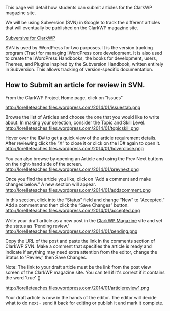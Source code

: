 This page will detail how students can submit articles for the ClarkWP magazine site.

We will be using Subversion (SVN) in Google to track the different articles that will eventually be published on the ClarkWP magazine site.

<a href="http://code.google.com/p/clarkwp/">Subversive for ClarkWP</a>

SVN is used by !WordPress for two purposes. It is the version tracking program (Trac) for managing !WordPress core development. It is also used to create the !WordPress Handbooks, the books for development, users, Themes, and Plugins inspired by the Subversion Handbook, written entirely in Subversion. This allows tracking of version-specific documentation.

==How to Submit an article for review in SVN.==

From the ClarkWP Project Home page, click on "Issues"

http://lorelleteaches.files.wordpress.com/2014/01/issuestab.png

Browse the list of Articles and choose the one that you would like to write about. In making your selection, consider the Topic and Skill Level. 
http://lorelleteaches.files.wordpress.com/2014/01/topicskill.png

Hover over the ID# to get a quick view of the article requirement details. After reviewing click the “X” to close it or click on the ID# again to open it. 
http://lorelleteaches.files.wordpress.com/2014/01/hoverclose.png


You can also browse by opening an Article and using the Prev Next buttons on the right-hand side of the screen.
http://lorelleteaches.files.wordpress.com/2014/01/prevnext.png


Once you find the article you like, click on “Add a comment and make changes below.” A new section will appear.
http://lorelleteaches.files.wordpress.com/2014/01/addacomment.png


In this section, click into the “Status” field and change “New” to “Accepted.” Add a comment and then click the “Save Changes” button.
http://lorelleteaches.files.wordpress.com/2014/01/accepted.png

Write your draft article as a new post in the <a href="http://clarkwp.wordpress.com/">ClarkWP Magazine</a> site and set the status as 'Pending review.' 
http://lorelleteaches.files.wordpress.com/2014/01/pending.png


Copy the URL of the post and paste the link in the comments section of ClarkWP SVN. Make a comment that specifies the article is ready and indicate if anything may need extra attention from the editor, change the Status to 'Review,' then Save Changes.

Note: The link to your draft article must be the link from the post view screen of the ClarkWP magazine site. You can tell if it's correct if it contains the word 'true' 
({{{http://clarkwp.wordpress.com/?p=2099&preview=true}}})

http://lorelleteaches.files.wordpress.com/2014/01/articlereview1.png

Your draft article is now in the hands of the editor. The editor will decide what to do next - send it back for editing or publish it and mark it complete.